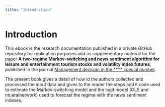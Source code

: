 ```yaml
---
title: "Introduction"
---
```


# Introduction

This ebook is the research documentation published in a private GitHub repository for replication purposes and as supplementary material for the paper **A two-regime Markov-switching and news sentiment algorithm for leisure and entertainment tourism stocks and volatility index futures**, published in the journal [Management decision in the **** special number](https://www.emerald.com/insight/publication/issn/0025-1747).

The present book gives a detail of how id the authors collected and processed the input data and gives to the reader the steps and `R` code used to estimate the Markov-switching model and the logit model (OLS and ntueralnetwork) used to forecast the regime with the news sentiment indexes.


